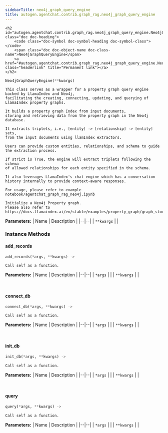 ```yaml
---
sidebarTitle: neo4j_graph_query_engine
title: autogen.agentchat.contrib.graph_rag.neo4j_graph_query_engine
---
```


    <h2 id="autogen.agentchat.contrib.graph_rag.neo4j_graph_query_engine.Neo4jGraphQueryEngine" class="doc doc-heading">
        <code class="doc-symbol doc-symbol-heading doc-symbol-class"></code>
        <span class="doc doc-object-name doc-class-name">Neo4jGraphQueryEngine</span>
        <a href="#autogen.agentchat.contrib.graph_rag.neo4j_graph_query_engine.Neo4jGraphQueryEngine" class="headerlink" title="Permanent link"></a>
    </h2>

```python
Neo4jGraphQueryEngine(**kwargs)
```

    This class serves as a wrapper for a property graph query engine backed by LlamaIndex and Neo4j,
    facilitating the creating, connecting, updating, and querying of LlamaIndex property graphs.
    
    It builds a property graph Index from input documents,
    storing and retrieving data from the property graph in the Neo4j database.
    
    It extracts triplets, i.e., [entity] -> [relationship] -> [entity] sets,
    from the input documents using llamIndex extractors.
    
    Users can provide custom entities, relationships, and schema to guide the extraction process.
    
    If strict is True, the engine will extract triplets following the schema
    of allowed relationships for each entity specified in the schema.
    
    It also leverages LlamaIndex's chat engine which has a conversation history internally to provide context-aware responses.
    
    For usage, please refer to example notebook/agentchat_graph_rag_neo4j.ipynb
    
    Initialize a Neo4j Property graph.
    Please also refer to https://docs.llamaindex.ai/en/stable/examples/property_graph/graph_store/

<b>Parameters:</b>
| Name | Description |
|--|--|
| `**kwargs` |  |

### Instance Methods

<code class="doc-symbol doc-symbol-heading doc-symbol-method"></code>
#### add_records
<a href="#autogen.agentchat.contrib.graph_rag.neo4j_graph_query_engine.Neo4jGraphQueryEngine.add_records" class="headerlink" title="Permanent link"></a>

```python
add_records(*args, **kwargs) -> 
```

    Call self as a function.

<b>Parameters:</b>
| Name | Description |
|--|--|
| `*args` |  |
| `**kwargs` |  |

<br />

<code class="doc-symbol doc-symbol-heading doc-symbol-method"></code>
#### connect_db
<a href="#autogen.agentchat.contrib.graph_rag.neo4j_graph_query_engine.Neo4jGraphQueryEngine.connect_db" class="headerlink" title="Permanent link"></a>

```python
connect_db(*args, **kwargs) -> 
```

    Call self as a function.

<b>Parameters:</b>
| Name | Description |
|--|--|
| `*args` |  |
| `**kwargs` |  |

<br />

<code class="doc-symbol doc-symbol-heading doc-symbol-method"></code>
#### init_db
<a href="#autogen.agentchat.contrib.graph_rag.neo4j_graph_query_engine.Neo4jGraphQueryEngine.init_db" class="headerlink" title="Permanent link"></a>

```python
init_db(*args, **kwargs) -> 
```

    Call self as a function.

<b>Parameters:</b>
| Name | Description |
|--|--|
| `*args` |  |
| `**kwargs` |  |

<br />

<code class="doc-symbol doc-symbol-heading doc-symbol-method"></code>
#### query
<a href="#autogen.agentchat.contrib.graph_rag.neo4j_graph_query_engine.Neo4jGraphQueryEngine.query" class="headerlink" title="Permanent link"></a>

```python
query(*args, **kwargs) -> 
```

    Call self as a function.

<b>Parameters:</b>
| Name | Description |
|--|--|
| `*args` |  |
| `**kwargs` |  |

<br />